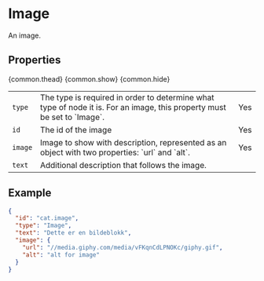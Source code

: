 
<Meta title="Building blocks/Image" />

# Image

An image.

## Properties

<Table>
  {common.thead}
  <tbody>
    <tr>
      <td>
        <code>type</code>
      </td>
      <td>
        The type is required in order to determine what type of node it is. For
        an image, this property must be set to `Image`.
      </td>
      <td>Yes</td>
    </tr>
    <tr>
      <td>
        <code>id</code>
      </td>
      <td>The id of the image</td>
      <td>Yes</td>
    </tr>
    <tr>
      <td>
        <code>image</code>
      </td>
      <td>
        Image to show with description, represented as an object with two
        properties: `url` and `alt`.
      </td>
      <td>Yes</td>
    </tr>
    <tr>
      <td>
        <code>text</code>
      </td>
      <td>Additional description that follows the image.</td>
      <td></td>
    </tr>
    {common.show}
    {common.hide}
  </tbody>
</Table>

## Example

```json
{
  "id": "cat.image",
  "type": "Image",
  "text": "Dette er en bildeblokk",
  "image": {
    "url": "//media.giphy.com/media/vFKqnCdLPNOKc/giphy.gif",
    "alt": "alt for image"
  }
}
```
